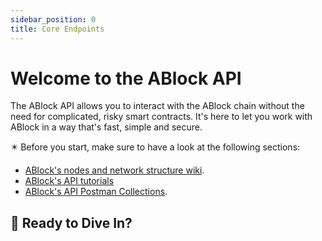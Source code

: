 ```yaml
---
sidebar_position: 0
title: Core Endpoints
---
```



# Welcome to the ABlock API

The ABlock API allows you to interact with the ABlock chain without the need for complicated, risky smart contracts. It's here to let you work with ABlock in a way that's fast, simple and secure.

✴️ Before you start, make sure to have a look at the following sections:
- [ABlock's nodes and network structure wiki](/docs/network-wiki).
- [ABlock's API tutorials](/docs/api-tutorials)
- [ABlock's API Postman Collections](/docs/postman-collections).

## 🚀 Ready to Dive In?

<DocCardList items={useCurrentSidebarCategory().items}/>